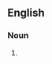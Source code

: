 ==English==

===Noun===
{{en-noun}}

# {{obsolete spelling of|ship}}

{{count page|[[Wiktionary:Page count]]}}